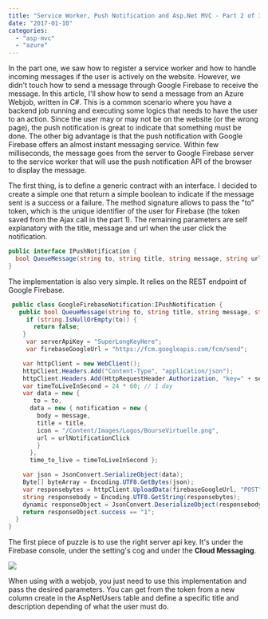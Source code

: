 ```yaml
---
title: "Service Worker, Push Notification and Asp.Net MVC - Part 2 of 3 Server Side"
date: "2017-01-10"
categories:
  - "asp-mvc"
  - "azure"
---
```


In the part one, we saw how to register a service worker and how to handle incoming messages if the user is actively on the website. However, we didn't touch how to send a message through Google Firebase to receive the message. In this article, I'll show how to send a message from an Azure Webjob, written in C\#. This is a common scenario where you have a backend job running and executing some logics that needs to have the user to an action. Since the user may or may not be on the website (or the wrong page), the push notification is great to indicate that something must be done. The other big advantage is that the push notification with Google Firebase offers an almost instant messaging service. Within few milliseconds, the message goes from the server to Google Firebase server to the service worker that will use the push notification API of the browser to display the message.

The first thing, is to define a generic contract with an interface. I decided to create a simple one that return a simple boolean to indicate if the message sent is a success or a failure. The method signature allows to pass the "to" token, which is the unique identifier of the user for Firebase (the token saved from the Ajax call in the part 1). The remaining parameters are self explanatory with the title, message and url when the user click the notification.

```csharp
public interface IPushNotification {
  bool QueueMessage(string to, string title, string message, string urlNotificationClick);
}
```

The implementation is also very simple. It relies on the REST endpoint of Google Firebase.

```csharp
 public class GoogleFirebaseNotification:IPushNotification {
   public bool QueueMessage(string to, string title, string message, string urlNotificationClick) {
     if (string.IsNullOrEmpty(to)) {
       return false;
    }
     var serverApiKey = "SuperLongKeyHere";
     var firebaseGoogleUrl = "https://fcm.googleapis.com/fcm/send";

    var httpClient = new WebClient();
    httpClient.Headers.Add("Content-Type", "application/json");
    httpClient.Headers.Add(HttpRequestHeader.Authorization, "key=" + serverApiKey);
    var timeToLiveInSecond = 24 * 60; // 1 day
    var data = new {
       to = to,
      data = new { notification = new {
        body = message,
        title = title,
        icon = "/Content/Images/Logos/BourseVirtuelle.png",
        url = urlNotificationClick
        }
      },
      time_to_live = timeToLiveInSecond };

    var json = JsonConvert.SerializeObject(data);
    Byte[] byteArray = Encoding.UTF8.GetBytes(json);
    var responsebytes = httpClient.UploadData(firebaseGoogleUrl, "POST", byteArray);
    string responsebody = Encoding.UTF8.GetString(responsebytes);
    dynamic responseObject = JsonConvert.DeserializeObject(responsebody);
    return responseObject.success == "1";
  }
}
```

The first piece of puzzle is to use the right server api key. It's under the Firebase console, under the setting's cog and under the **Cloud Messaging**.

![](images/ServerKeyFirebase-1024x415.png)

When using with a webjob, you just need to use this implementation and pass the desired parameters. You can get from the token from a new column create in the AspNetUsers table and define a specific title and description depending of what the user must do.
